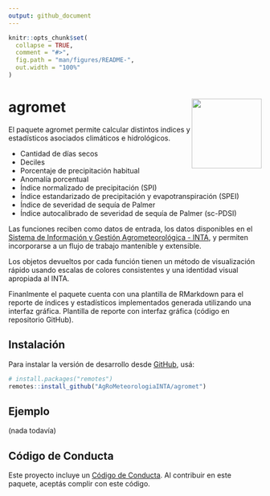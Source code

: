 ```yaml
---
output: github_document
---
```


<!-- README.md is generated from README.Rmd. Please edit that file -->

```r
knitr::opts_chunk$set(
  collapse = TRUE,
  comment = "#>",
  fig.path = "man/figures/README-",
  out.width = "100%"
)
```

# agromet <img src='man/figures/logo.png' align="right" height="139" />

<!-- badges: start -->
<!-- badges: end -->


El paquete agromet permite calcular distintos indices y estadísticos asociados climáticos e hidrológicos. 

* Cantidad de días secos
* Deciles
* Porcentaje de precipitación habitual
* Anomalía porcentual
* Índice normalizado de precipitación (SPI)
* Índice estandarizado de precipitación y evapotranspiración (SPEI)
* Índice de severidad de sequía de Palmer
* Índice autocalibrado de severidad de sequía de Palmer (sc-PDSI)

Las funciones reciben como datos de entrada, los datos disponibles en el [Sistema de Información y Gestión Agrometeorológica - INTA](http://siga.inta.gov.ar/), y permiten incorporarse a un flujo de trabajo mantenible y extensible. 

Los objetos devueltos por cada función tienen un método de visualización rápido usando escalas de colores consistentes y una identidad visual apropiada al INTA. 

Finanlmente el paquete cuenta con una plantilla  de RMarkdown para el reporte de índices y estadísticos implementados generada utilizando una interfaz gráfica. 
Plantilla de reporte con interfaz gráfica (código en repositorio GitHub).

## Instalación 

Para instalar la versión de desarrollo desde [GitHub](https://github.com/), usá: 

``` r
# install.packages("remotes")
remotes::install_github("AgRoMeteorologiaINTA/agromet")
```

## Ejemplo

(nada todavía)

## Código de Conducta

Este proyecto incluye un [Código de Conducta](https://www.contributor-covenant.org/es/version/2/0/code_of_conduct/code_of_conduct.md). Al contribuir en este paquete, aceptás complir con este código.
